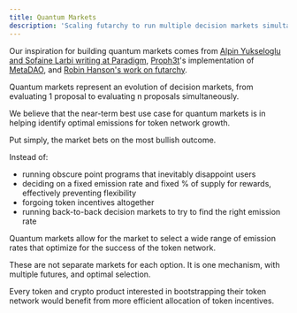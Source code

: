 ```yaml
---
title: Quantum Markets
description: 'Scaling futarchy to run multiple decision markets simultaneously'
---
```


Our inspiration for building quantum markets comes from [Alpin Yukseloglu and Sofaine Larbi writing at Paradigm](https://www.paradigm.xyz/2025/06/quantum-markets), [Proph3t](https://x.com/metaproph3t)'s implementation of [MetaDAO](https://www.metadao.fi), and [Robin Hanson's work on futarchy](https://mason.gmu.edu/~rhanson/futarchy.html).

Quantum markets represent an evolution of decision markets, from evaluating 1 proposal to evaluating n proposals simultaneously.

We believe that the near-term best use case for quantum markets is in helping identify optimal emissions for token network growth.

Put simply, the market bets on the most bullish outcome.

Instead of:
- running obscure point programs that inevitably disappoint users
- deciding on a fixed emission rate and fixed % of supply for rewards, effectively preventing flexibility
- forgoing token incentives altogether
- running back-to-back decision markets to try to find the right emission rate

Quantum markets allow for the market to select a wide range of emission rates that optimize for the success of the token network.

These are not separate markets for each option. It is one mechanism, with multiple futures, and optimal selection.

Every token and crypto product interested in bootstrapping their token network would benefit from more efficient allocation of token incentives.
